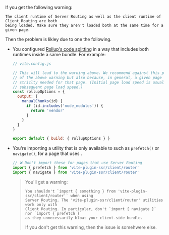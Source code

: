 
If you get the following warning:

```
The client runtime of Server Routing as well as the client runtime of Client Routing are both
being loaded. Make sure they aren't loaded both at the same time for a given page.
```

Then the problem is likley due to one the following.
 - You configured [Rollup's code splitting](https://vitejs.dev/guide/build.html#chunking-strategy) in a way that includes both runtimes inside a same bundle. For example:
   ```js
   // vite.config.js

   // This will lead to the warning above. We recommend against this practice: not only because
   // of the above warning but also because, in general, a given page should only load what is
   // striclty needed for that page. (Initial page load speed is usually more critical than
   // subsequent page load speed.)
   const rollupOptions = {
     output: {
       manualChunks(id) {
         if (id.includes('node_modules')) {
           return 'vendor'
         }
       }
     }
   }

   export default { build: { rollupOptions } }
   ```
 - You're importing a utility that is only available to <Link text="Client Routing" href="/client-routing" /> such as `prefetch()` or `navigate()`, for a page that uses <Link text="Server Routing" href="/server-routing" />.
   ```js
   // ❌ Don't import these for pages that use Server Routing
   import { prefetch } from 'vite-plugin-ssr/client/router'
   import { navigate } from 'vite-plugin-ssr/client/router'
   ```
   > You'll get a warning:
   > ```
   > You shouldn't `import { something } from 'vite-plugin-ssr/client/router'` when using
   > Server Routing. The 'vite-plugin-ssr/client/router' utilities work only with
   > Client Routing. In particular, don't `import { navigate }` nor `import { prefetch }`
   > as they unnecessarily bloat your client-side bundle.
   > ```
   > If you don't get this warning, then the issue is somehwere else.
